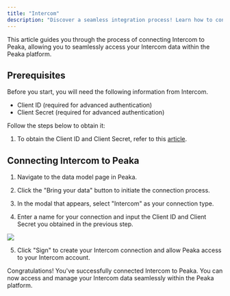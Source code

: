 ```yaml
---
title: "Intercom"
description: "Discover a seamless integration process! Learn how to connect Intercom to Peaka effortlessly for streamlined transactions."
---
```


This article guides you through the process of connecting Intercom to Peaka, allowing you to seamlessly access your Intercom data within the Peaka platform.

## Prerequisites

Before you start, you will need the following information from Intercom.

- Client ID (required for advanced authentication)
- Client Secret (required for advanced authentication)

Follow the steps below to obtain it:

1. To obtain the Client ID and Client Secret, refer to this [article](https://developers.intercom.com/docs/build-an-integration/learn-more/authentication/setting-up-oauth#get-the-authorization-code).

## Connecting Intercom to Peaka

1. Navigate to the data model page in Peaka.

2. Click the "Bring your data" button to initiate the connection process.

3. In the modal that appears, select "Intercom" as your connection type.

4. Enter a name for your connection and input the Client ID and Client Secret you obtained in the previous step.

<img src="https://cdn.peaka.com/integrations/intercom-1.png" />

5. Click "Sign" to create your Intercom connection and allow Peaka access to your Intercom account.

Congratulations! You've successfully connected Intercom to Peaka. You can now access and manage your Intercom data seamlessly within the Peaka platform.
